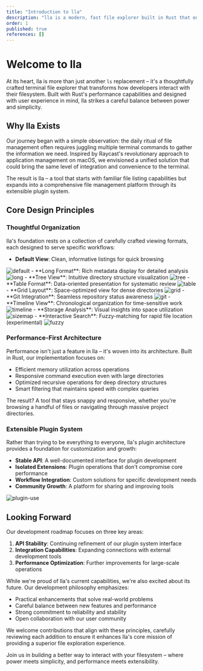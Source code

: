 ```yaml
---
title: "Introduction to lla"
description: "lla is a modern, fast file explorer built in Rust that enhances the traditional ls command with powerful features like plugins, specialized views, and Git integration."
order: 1
published: true
references: []
---
```


<Banner/>

# Welcome to lla

At its heart, lla is more than just another `ls` replacement – it's a thoughtfully crafted terminal file explorer that transforms how developers interact with their filesystem. Built with Rust's performance capabilities and designed with user experience in mind, lla strikes a careful balance between power and simplicity.

## Why lla Exists

Our journey began with a simple observation: the daily ritual of file management often requires juggling multiple terminal commands to gather the information we need. Inspired by Raycast's revolutionary approach to application management on macOS, we envisioned a unified solution that could bring the same level of integration and convenience to the terminal.

The result is lla – a tool that starts with familiar file listing capabilities but expands into a comprehensive file management platform through its extensible plugin system.

## Core Design Principles

### Thoughtful Organization

lla's foundation rests on a collection of carefully crafted viewing formats, each designed to serve specific workflows:

- **Default View**: Clean, informative listings for quick browsing
<img src="https://github.com/user-attachments/assets/3517c63c-f4ec-4a51-ab6d-46a0ed7918f8" className="rounded-2xl" alt="default" />
- **Long Format**: Rich metadata display for detailed analysis
<img src="https://github.com/user-attachments/assets/2a8d95e4-efd2-4bff-a905-9d9a892dc794" className="rounded-2xl" alt="long" />
- **Tree View**: Intuitive directory structure visualization
<img src="https://github.com/user-attachments/assets/cb32bfbb-eeb1-4701-889d-f3d42c7d4896" className="rounded-2xl" alt="tree" />
- **Table Format**: Data-oriented presentation for systematic review
<img src="https://github.com/user-attachments/assets/9f1d6d97-4074-4480-b242-a6a2eace4b38" className="rounded-2xl" alt="table" />
- **Grid Layout**: Space-optimized view for dense directories
<img src="https://github.com/user-attachments/assets/b81d01ea-b830-4833-8791-7b62ff9137df" className="rounded-2xl" alt="grid" />
- **Git Integration**: Seamless repository status awareness
<img src="https://github.com/user-attachments/assets/b0654b20-c37d-45c2-9fd0-f3399fce385e" className="rounded-2xl" alt="git" />
- **Timeline View**: Chronological organization for time-sensitive work
<img src="https://github.com/user-attachments/assets/06a156a7-628a-4948-b75c-a0da584c9224" className="rounded-2xl" alt="timeline" />
- **Storage Analysis**: Visual insights into space utilization
<img src="https://github.com/user-attachments/assets/dad703ec-ef23-460b-9b9c-b5c5d6595300" className="rounded-2xl" alt="sizemap" />
- **Interactive Search**: Fuzzy-matching for rapid file location (experimental)
<img src="https://github.com/user-attachments/assets/2b314fa6-712e-41fd-be0b-3d3eb1db3f85" className="rounded-2xl" alt="fuzzy" />

### Performance-First Architecture

Performance isn't just a feature in lla – it's woven into its architecture. Built in Rust, our implementation focuses on:

- Efficient memory utilization across operations
- Responsive command execution even with large directories
- Optimized recursive operations for deep directory structures
- Smart filtering that maintains speed with complex queries

The result? A tool that stays snappy and responsive, whether you're browsing a handful of files or navigating through massive project directories.

### Extensible Plugin System

Rather than trying to be everything to everyone, lla's plugin architecture provides a foundation for customization and growth:

- **Stable API**: A well-documented interface for plugin development
- **Isolated Extensions**: Plugin operations that don't compromise core performance
- **Workflow Integration**: Custom solutions for specific development needs
- **Community Growth**: A platform for sharing and improving tools

<img src="https://github.com/user-attachments/assets/8ecd56bc-6fee-4822-acb8-6699a7226920" className="rounded-2xl" alt="plugin-use" />

## Looking Forward

Our development roadmap focuses on three key areas:

1. **API Stability**: Continuing refinement of our plugin system interface
2. **Integration Capabilities**: Expanding connections with external development tools
3. **Performance Optimization**: Further improvements for large-scale operations

While we're proud of lla's current capabilities, we're also excited about its future. Our development philosophy emphasizes:

- Practical enhancements that solve real-world problems
- Careful balance between new features and performance
- Strong commitment to reliability and stability
- Open collaboration with our user community

We welcome contributions that align with these principles, carefully reviewing each addition to ensure it enhances lla's core mission of providing a superior file exploration experience.

Join us in building a better way to interact with your filesystem – where power meets simplicity, and performance meets extensibility.